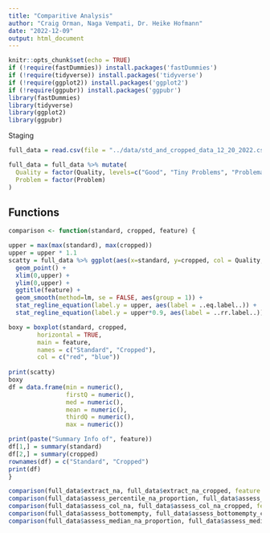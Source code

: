 ```yaml
---
title: "Comparitive Analysis"
author: "Craig Orman, Naga Vempati, Dr. Heike Hofmann"
date: "2022-12-09"
output: html_document
---
```



```r
knitr::opts_chunk$set(echo = TRUE)
if (!require(fastDummies)) install.packages('fastDummies')
if (!require(tidyverse)) install.packages('tidyverse')
if (!require(ggplot2)) install.packages('ggplot2')
if (!require(ggpubr)) install.packages('ggpubr')
library(fastDummies)
library(tidyverse)
library(ggplot2)
library(ggpubr)

```

Staging
```r
full_data = read.csv(file = "../data/std_and_cropped_data_12_20_2022.csv", header=TRUE)
```

```r

full_data = full_data %>% mutate(
  Quality = factor(Quality, levels=c("Good", "Tiny Problems", "Problematic", "Bad", "Yikes")),
  Problem = factor(Problem)
)

```


## Functions
```r
comparison <- function(standard, cropped, feature) {

upper = max(max(standard), max(cropped))
upper = upper * 1.1
scatty = full_data %>% ggplot(aes(x=standard, y=cropped, col = Quality, group = 1)) +
  geom_point() +
  xlim(0,upper) +
  ylim(0,upper) +
  ggtitle(feature) +
  geom_smooth(method=lm, se = FALSE, aes(group = 1)) +
  stat_regline_equation(label.y = upper, aes(label = ..eq.label..)) +
  stat_regline_equation(label.y = upper*0.9, aes(label = ..rr.label..))

boxy = boxplot(standard, cropped,
        horizontal = TRUE,
        main = feature,
        names = c("Standard", "Cropped"),
        col = c("red", "blue"))
        
print(scatty)
boxy
df = data.frame(min = numeric(),
                firstQ = numeric(),
                med = numeric(),
                mean = numeric(),
                thirdQ = numeric(),
                max = numeric())

print(paste("Summary Info of", feature))
df[1,] = summary(standard)
df[2,] = summary(cropped)
rownames(df) = c("Standard", "Cropped")
print(df)
}
```

```r
comparison(full_data$extract_na, full_data$extract_na_cropped, feature = "Extract NA")
comparison(full_data$assess_percentile_na_proportion, full_data$assess_percentile_na_proportion_cropped, feature = "Assess percentile NA proportion")
comparison(full_data$assess_col_na, full_data$assess_col_na_cropped, feature = "assess col NA")
comparison(full_data$assess_bottomempty, full_data$assess_bottomempty_cropped, feature = "Bottom Empty")
comparison(full_data$assess_median_na_proportion, full_data$assess_median_na_proportion_cropped, feature = "Assess median NA proportion")
```



